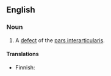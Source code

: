 ==English==
{{wikipedia}}

===Noun===
{{en-noun|-}}
# {{label|en|pathology}} A [[defect]] of the [[pars interarticularis]].

====Translations====
{{trans-top|defect}}
* Finnish: {{t|fi|spondylolyysi}}
{{trans-mid}}
{{trans-bottom}}